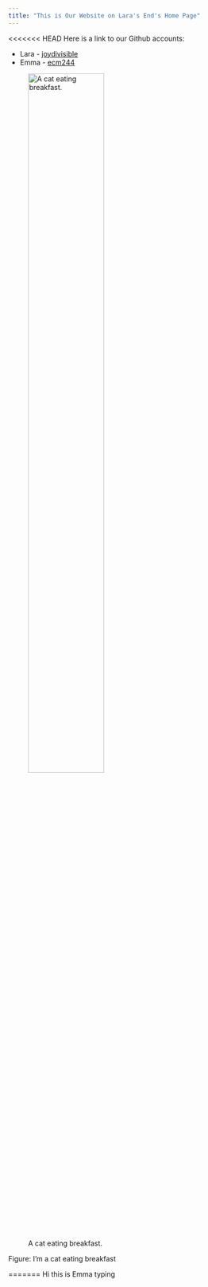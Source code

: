 ```yaml
---
title: "This is Our Website on Lara's End's Home Page"
---
```


<<<<<<< HEAD
Here is a link to our Github accounts:

* Lara - [joydivisible](https://github.com/joydivisible)
* Emma - [ecm244](https://github.com/ecm244)

![A cat eating breakfast.](image.png){width=60%}

Figure: I'm a cat eating breakfast

=======
Hi this is Emma typing
